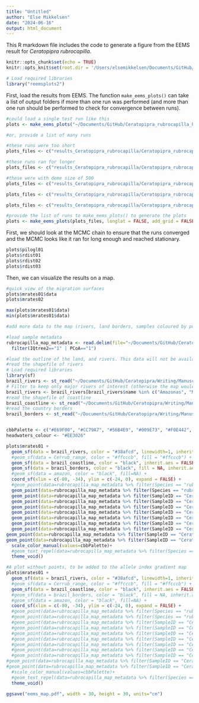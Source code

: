 ```yaml
---
title: "Untitled"
author: "Else Mikkelsen"
date: "2024-06-16"
output: html_document
---
```


This R markdown file includes the code to generate a figure from the EEMS result for *Ceratopipra rubrocapilla*. 

```r
knitr::opts_chunk$set(echo = TRUE)
knitr::opts_knit$set(root.dir = '/Users/elsemikkelsen/Documents/GitHub/Ceratopipra_rubrocapilla_Phylogeography/4_Demography/4.3_eems')

# Load required libraries
library("reemsplots2")

```

First, load the results from EEMS. The function `make_eems_plots()` can take a list of output folders if more than one run was performed (and more than one run should be performed to check for convergence between runs). 

```r
#could load a single test run like this
plots <- make_eems_plots("~/Documents/GitHub/Ceratopipra_rubrocapilla_Phylogeography/4_Demography/4.3_eems/results_Ceratopipra_rubrocapilla/Ceratopipra_rubrocapilla.GBSPipfilbwa.allsites.filtered.genicintergenic.forSVD.AC0.37_0.2_5_20.0.safe.100k200k.ITERATION", longlat = FALSE, add_grid = TRUE, add_demes = TRUE)

#or, provide a list of many runs

#these runs were too short
plots_files <- c("results_Ceratopipra_rubrocapilla/Ceratopipra_rubrocapilla.GBSPipfilbwa.allsites.filtered.genicintergenic.forSVD.AC0.37_0.2_5_20.0.safe.1000k2000k.m2.1", "results_Ceratopipra_rubrocapilla/Ceratopipra_rubrocapilla.GBSPipfilbwa.allsites.filtered.genicintergenic.forSVD.AC0.37_0.2_5_20.0.safe.1000k2000k.m2.2", "results_Ceratopipra_rubrocapilla/Ceratopipra_rubrocapilla.GBSPipfilbwa.allsites.filtered.genicintergenic.forSVD.AC0.37_0.2_5_20.0.safe.1000k2000k.m2.3", "results_Ceratopipra_rubrocapilla/Ceratopipra_rubrocapilla.GBSPipfilbwa.allsites.filtered.genicintergenic.forSVD.AC0.37_0.2_5_20.0.safe.1000k2000k.m2.4", "results_Ceratopipra_rubrocapilla/Ceratopipra_rubrocapilla.GBSPipfilbwa.allsites.filtered.genicintergenic.forSVD.AC0.37_0.2_5_20.0.safe.1000k2000k.m2.5", "results_Ceratopipra_rubrocapilla/Ceratopipra_rubrocapilla.GBSPipfilbwa.allsites.filtered.genicintergenic.forSVD.AC0.37_0.2_5_20.0.safe.1000k2000k.m2.6" ,"results_Ceratopipra_rubrocapilla/Ceratopipra_rubrocapilla.GBSPipfilbwa.allsites.filtered.genicintergenic.forSVD.AC0.37_0.2_5_20.0.safe.1000k2000k.m2.7", "results_Ceratopipra_rubrocapilla/Ceratopipra_rubrocapilla.GBSPipfilbwa.allsites.filtered.genicintergenic.forSVD.AC0.37_0.2_5_20.0.safe.1000k2000k.m2.8", "results_Ceratopipra_rubrocapilla/Ceratopipra_rubrocapilla.GBSPipfilbwa.allsites.filtered.genicintergenic.forSVD.AC0.37_0.2_5_20.0.safe.1000k2000k.m2.9", "results_Ceratopipra_rubrocapilla/Ceratopipra_rubrocapilla.GBSPipfilbwa.allsites.filtered.genicintergenic.forSVD.AC0.37_0.2_5_20.0.safe.1000k2000k.m2.10")

#these runs ran for longer
plots_files <- c("results_Ceratopipra_rubrocapilla/Ceratopipra_rubrocapilla.GBSPipfilbwa.allsites.filtered.genicintergenic.forSVD.AC0.37_0.2_5_20.0.safe.1000k2000k.m2.1.restarted", "results_Ceratopipra_rubrocapilla/Ceratopipra_rubrocapilla.GBSPipfilbwa.allsites.filtered.genicintergenic.forSVD.AC0.37_0.2_5_20.0.safe.1000k2000k.m2.2.restarted", "results_Ceratopipra_rubrocapilla/Ceratopipra_rubrocapilla.GBSPipfilbwa.allsites.filtered.genicintergenic.forSVD.AC0.37_0.2_5_20.0.safe.1000k2000k.m2.3.restarted", "results_Ceratopipra_rubrocapilla/Ceratopipra_rubrocapilla.GBSPipfilbwa.allsites.filtered.genicintergenic.forSVD.AC0.37_0.2_5_20.0.safe.1000k2000k.m2.4.restarted", "results_Ceratopipra_rubrocapilla/Ceratopipra_rubrocapilla.GBSPipfilbwa.allsites.filtered.genicintergenic.forSVD.AC0.37_0.2_5_20.0.safe.1000k2000k.m2.5.restarted", "results_Ceratopipra_rubrocapilla/Ceratopipra_rubrocapilla.GBSPipfilbwa.allsites.filtered.genicintergenic.forSVD.AC0.37_0.2_5_20.0.safe.1000k2000k.m2.6" ,"results_Ceratopipra_rubrocapilla/Ceratopipra_rubrocapilla.GBSPipfilbwa.allsites.filtered.genicintergenic.forSVD.AC0.37_0.2_5_20.0.safe.1000k2000k.m2.7.restarted", "results_Ceratopipra_rubrocapilla/Ceratopipra_rubrocapilla.GBSPipfilbwa.allsites.filtered.genicintergenic.forSVD.AC0.37_0.2_5_20.0.safe.1000k2000k.m2.8.restarted", "results_Ceratopipra_rubrocapilla/Ceratopipra_rubrocapilla.GBSPipfilbwa.allsites.filtered.genicintergenic.forSVD.AC0.37_0.2_5_20.0.safe.1000k2000k.m2.9.restarted", "results_Ceratopipra_rubrocapilla/Ceratopipra_rubrocapilla.GBSPipfilbwa.allsites.filtered.genicintergenic.forSVD.AC0.37_0.2_5_20.0.safe.1000k2000k.m2.10.restarted")

#these were with deme size of 500
plots_files <- c("results_Ceratopipra_rubrocapilla/Ceratopipra_rubrocapilla.GBSPipfilbwa.allsites.filtered.genicintergenic.forSVD.AC0.37_0.2_5_20.0.safe.wider.1m10m.250demes.1", "results_Ceratopipra_rubrocapilla/Ceratopipra_rubrocapilla.GBSPipfilbwa.allsites.filtered.genicintergenic.forSVD.AC0.37_0.2_5_20.0.safe.wider.1m10m.250demes.10", "results_Ceratopipra_rubrocapilla/Ceratopipra_rubrocapilla.GBSPipfilbwa.allsites.filtered.genicintergenic.forSVD.AC0.37_0.2_5_20.0.safe.wider.1m10m.250demes.11", "results_Ceratopipra_rubrocapilla/Ceratopipra_rubrocapilla.GBSPipfilbwa.allsites.filtered.genicintergenic.forSVD.AC0.37_0.2_5_20.0.safe.wider.1m10m.250demes.12", "results_Ceratopipra_rubrocapilla/Ceratopipra_rubrocapilla.GBSPipfilbwa.allsites.filtered.genicintergenic.forSVD.AC0.37_0.2_5_20.0.safe.wider.1m10m.250demes.13", "results_Ceratopipra_rubrocapilla/Ceratopipra_rubrocapilla.GBSPipfilbwa.allsites.filtered.genicintergenic.forSVD.AC0.37_0.2_5_20.0.safe.wider.1m10m.250demes.14", "results_Ceratopipra_rubrocapilla/Ceratopipra_rubrocapilla.GBSPipfilbwa.allsites.filtered.genicintergenic.forSVD.AC0.37_0.2_5_20.0.safe.wider.1m10m.250demes.15", "results_Ceratopipra_rubrocapilla/Ceratopipra_rubrocapilla.GBSPipfilbwa.allsites.filtered.genicintergenic.forSVD.AC0.37_0.2_5_20.0.safe.wider.1m10m.250demes.16", "results_Ceratopipra_rubrocapilla/Ceratopipra_rubrocapilla.GBSPipfilbwa.allsites.filtered.genicintergenic.forSVD.AC0.37_0.2_5_20.0.safe.wider.1m10m.250demes.17", "results_Ceratopipra_rubrocapilla/Ceratopipra_rubrocapilla.GBSPipfilbwa.allsites.filtered.genicintergenic.forSVD.AC0.37_0.2_5_20.0.safe.wider.1m10m.250demes.18", "results_Ceratopipra_rubrocapilla/Ceratopipra_rubrocapilla.GBSPipfilbwa.allsites.filtered.genicintergenic.forSVD.AC0.37_0.2_5_20.0.safe.wider.1m10m.250demes.19", "results_Ceratopipra_rubrocapilla/Ceratopipra_rubrocapilla.GBSPipfilbwa.allsites.filtered.genicintergenic.forSVD.AC0.37_0.2_5_20.0.safe.wider.1m10m.250demes.2", "results_Ceratopipra_rubrocapilla/Ceratopipra_rubrocapilla.GBSPipfilbwa.allsites.filtered.genicintergenic.forSVD.AC0.37_0.2_5_20.0.safe.wider.1m10m.250demes.20", "results_Ceratopipra_rubrocapilla/Ceratopipra_rubrocapilla.GBSPipfilbwa.allsites.filtered.genicintergenic.forSVD.AC0.37_0.2_5_20.0.safe.wider.1m10m.250demes.3", "results_Ceratopipra_rubrocapilla/Ceratopipra_rubrocapilla.GBSPipfilbwa.allsites.filtered.genicintergenic.forSVD.AC0.37_0.2_5_20.0.safe.wider.1m10m.250demes.4", "results_Ceratopipra_rubrocapilla/Ceratopipra_rubrocapilla.GBSPipfilbwa.allsites.filtered.genicintergenic.forSVD.AC0.37_0.2_5_20.0.safe.wider.1m10m.250demes.5", "results_Ceratopipra_rubrocapilla/Ceratopipra_rubrocapilla.GBSPipfilbwa.allsites.filtered.genicintergenic.forSVD.AC0.37_0.2_5_20.0.safe.wider.1m10m.250demes.6", "results_Ceratopipra_rubrocapilla/Ceratopipra_rubrocapilla.GBSPipfilbwa.allsites.filtered.genicintergenic.forSVD.AC0.37_0.2_5_20.0.safe.wider.1m10m.250demes.7", "results_Ceratopipra_rubrocapilla/Ceratopipra_rubrocapilla.GBSPipfilbwa.allsites.filtered.genicintergenic.forSVD.AC0.37_0.2_5_20.0.safe.wider.1m10m.250demes.8", "results_Ceratopipra_rubrocapilla/Ceratopipra_rubrocapilla.GBSPipfilbwa.allsites.filtered.genicintergenic.forSVD.AC0.37_0.2_5_20.0.safe.wider.1m10m.250demes.9")

plots_files <- c("results_Ceratopipra_rubrocapilla/Ceratopipra_rubrocapilla.GBSPipfilbwa.allsites.filtered.genicintergenic.forSVD.AC0.37_0.2_5_20.0.safe.wider.1m10m.500demes.1", "results_Ceratopipra_rubrocapilla/Ceratopipra_rubrocapilla.GBSPipfilbwa.allsites.filtered.genicintergenic.forSVD.AC0.37_0.2_5_20.0.safe.wider.1m10m.500demes.10", "results_Ceratopipra_rubrocapilla/Ceratopipra_rubrocapilla.GBSPipfilbwa.allsites.filtered.genicintergenic.forSVD.AC0.37_0.2_5_20.0.safe.wider.1m10m.500demes.11", "results_Ceratopipra_rubrocapilla/Ceratopipra_rubrocapilla.GBSPipfilbwa.allsites.filtered.genicintergenic.forSVD.AC0.37_0.2_5_20.0.safe.wider.1m10m.500demes.12", "results_Ceratopipra_rubrocapilla/Ceratopipra_rubrocapilla.GBSPipfilbwa.allsites.filtered.genicintergenic.forSVD.AC0.37_0.2_5_20.0.safe.wider.1m10m.500demes.13", "results_Ceratopipra_rubrocapilla/Ceratopipra_rubrocapilla.GBSPipfilbwa.allsites.filtered.genicintergenic.forSVD.AC0.37_0.2_5_20.0.safe.wider.1m10m.500demes.14", "results_Ceratopipra_rubrocapilla/Ceratopipra_rubrocapilla.GBSPipfilbwa.allsites.filtered.genicintergenic.forSVD.AC0.37_0.2_5_20.0.safe.wider.1m10m.500demes.15", "results_Ceratopipra_rubrocapilla/Ceratopipra_rubrocapilla.GBSPipfilbwa.allsites.filtered.genicintergenic.forSVD.AC0.37_0.2_5_20.0.safe.wider.1m10m.500demes.16", "results_Ceratopipra_rubrocapilla/Ceratopipra_rubrocapilla.GBSPipfilbwa.allsites.filtered.genicintergenic.forSVD.AC0.37_0.2_5_20.0.safe.wider.1m10m.500demes.17", "results_Ceratopipra_rubrocapilla/Ceratopipra_rubrocapilla.GBSPipfilbwa.allsites.filtered.genicintergenic.forSVD.AC0.37_0.2_5_20.0.safe.wider.1m10m.500demes.18", "results_Ceratopipra_rubrocapilla/Ceratopipra_rubrocapilla.GBSPipfilbwa.allsites.filtered.genicintergenic.forSVD.AC0.37_0.2_5_20.0.safe.wider.1m10m.500demes.19", "results_Ceratopipra_rubrocapilla/Ceratopipra_rubrocapilla.GBSPipfilbwa.allsites.filtered.genicintergenic.forSVD.AC0.37_0.2_5_20.0.safe.wider.1m10m.500demes.2", "results_Ceratopipra_rubrocapilla/Ceratopipra_rubrocapilla.GBSPipfilbwa.allsites.filtered.genicintergenic.forSVD.AC0.37_0.2_5_20.0.safe.wider.1m10m.500demes.20", "results_Ceratopipra_rubrocapilla/Ceratopipra_rubrocapilla.GBSPipfilbwa.allsites.filtered.genicintergenic.forSVD.AC0.37_0.2_5_20.0.safe.wider.1m10m.500demes.3", "results_Ceratopipra_rubrocapilla/Ceratopipra_rubrocapilla.GBSPipfilbwa.allsites.filtered.genicintergenic.forSVD.AC0.37_0.2_5_20.0.safe.wider.1m10m.500demes.4", "results_Ceratopipra_rubrocapilla/Ceratopipra_rubrocapilla.GBSPipfilbwa.allsites.filtered.genicintergenic.forSVD.AC0.37_0.2_5_20.0.safe.wider.1m10m.500demes.5", "results_Ceratopipra_rubrocapilla/Ceratopipra_rubrocapilla.GBSPipfilbwa.allsites.filtered.genicintergenic.forSVD.AC0.37_0.2_5_20.0.safe.wider.1m10m.500demes.6", "results_Ceratopipra_rubrocapilla/Ceratopipra_rubrocapilla.GBSPipfilbwa.allsites.filtered.genicintergenic.forSVD.AC0.37_0.2_5_20.0.safe.wider.1m10m.500demes.7", "results_Ceratopipra_rubrocapilla/Ceratopipra_rubrocapilla.GBSPipfilbwa.allsites.filtered.genicintergenic.forSVD.AC0.37_0.2_5_20.0.safe.wider.1m10m.500demes.8", "results_Ceratopipra_rubrocapilla/Ceratopipra_rubrocapilla.GBSPipfilbwa.allsites.filtered.genicintergenic.forSVD.AC0.37_0.2_5_20.0.safe.wider.1m10m.500demes.9")

plots_files <- c("results_Ceratopipra_rubrocapilla/Ceratopipra_rubrocapilla.GBSPipfilbwa.allsites.filtered.genicintergenic.forSVD.AC0.37_0.2_5_20.0.safe.wider.1m10m.500demes.rand.1", "results_Ceratopipra_rubrocapilla/Ceratopipra_rubrocapilla.GBSPipfilbwa.allsites.filtered.genicintergenic.forSVD.AC0.37_0.2_5_20.0.safe.wider.1m10m.500demes.rand.10", "results_Ceratopipra_rubrocapilla/Ceratopipra_rubrocapilla.GBSPipfilbwa.allsites.filtered.genicintergenic.forSVD.AC0.37_0.2_5_20.0.safe.wider.1m10m.500demes.rand.2",  "results_Ceratopipra_rubrocapilla/Ceratopipra_rubrocapilla.GBSPipfilbwa.allsites.filtered.genicintergenic.forSVD.AC0.37_0.2_5_20.0.safe.wider.1m10m.500demes.rand.3", "results_Ceratopipra_rubrocapilla/Ceratopipra_rubrocapilla.GBSPipfilbwa.allsites.filtered.genicintergenic.forSVD.AC0.37_0.2_5_20.0.safe.wider.1m10m.500demes.rand.4", "results_Ceratopipra_rubrocapilla/Ceratopipra_rubrocapilla.GBSPipfilbwa.allsites.filtered.genicintergenic.forSVD.AC0.37_0.2_5_20.0.safe.wider.1m10m.500demes.rand.5", "results_Ceratopipra_rubrocapilla/Ceratopipra_rubrocapilla.GBSPipfilbwa.allsites.filtered.genicintergenic.forSVD.AC0.37_0.2_5_20.0.safe.wider.1m10m.500demes.rand.6", "results_Ceratopipra_rubrocapilla/Ceratopipra_rubrocapilla.GBSPipfilbwa.allsites.filtered.genicintergenic.forSVD.AC0.37_0.2_5_20.0.safe.wider.1m10m.500demes.rand.7", "results_Ceratopipra_rubrocapilla/Ceratopipra_rubrocapilla.GBSPipfilbwa.allsites.filtered.genicintergenic.forSVD.AC0.37_0.2_5_20.0.safe.wider.1m10m.500demes.rand.8", "results_Ceratopipra_rubrocapilla/Ceratopipra_rubrocapilla.GBSPipfilbwa.allsites.filtered.genicintergenic.forSVD.AC0.37_0.2_5_20.0.safe.wider.1m10m.500demes.rand.9")

#provide the list of runs to make_eems_plots() to generate the plots
plots <- make_eems_plots(plots_files, longlat = FALSE, add_grid = FALSE, add_demes = FALSE, add_outline=F, m_colscale = c(-1.5, 1.5))

```
First, we should look at the MCMC chain to ensure that the runs converged and the MCMC looks like it ran for long enough and reached stationary.
```r
plots$pilogl01
plots$rdist01
plots$rdist02
plots$rdist03

```
Then, we can visualize the results on a map.
```r
#quick view of the migration surfaces
plots$mrates01$data
plots$mrates02

max(plots$mrates01$data)
min(plots$mrates01$data)

#add more data to the map (rivers, land borders, samples coloured by population)

#load sample metadata
rubrocapilla_map_metadata <- read.delim(file="~/Documents/GitHub/Ceratopipra_rubrocapilla_Phylogeography/3_Structure/3.1aa_PCA/Ceratopipra_rubrocapilla_extendedmetadata.txt", sep="\t", header=TRUE) %>%
  filter(IQtree2=="1" | PCoA=="1")

#load the outline of the land, and rivers. This data will not be available in the repository because I do not have permissions to redistribute the raw data.
#read the shapefile of rivers
# Load required libraries
library(sf)
brazil_rivers <- st_read("~/Documents/GitHub/Ceratopipra/Writing/Manuscript_drafts/Figures/Figure1.1_map/brazil_rivers_shapefile/ne_10m_rivers_lake_centerlines.shp")
# Filter to keep only major rivers of interest (otherwise the map would be too messy and hard to read with all the small rivers plotted)
brazil_rivers <- brazil_rivers[brazil_rivers$name %in% c("Amazonas", "Madeira", "Tapajós", "Xingu", "Tocantins", "Rio Negro", "Teles Pires", "Juruena", "Jamanxim", "Arapiuns", "Crepori", "Cupari", "Purus", "Baía de Marajó", "São Francisco", "Araguaia", "Madre de Dios", "Marañón", "Branco", "Orinoco", "Purús", "Ucayali", "Japurá", "Caquetá", "Huallaga"), ] #"Braco Menor", "Mamoré", "Juruá", "Jari", "Putumayo", 
#read the shapefile of coastline
brazil_coastline <- st_read("~/Documents/GitHub/Ceratopipra/Writing/Manuscript_drafts/Figures/Figure1.1_map/brazil_coastline_shapefile/ne_10m_coastline.shp")
#read the country borders
brazil_borders <- st_read("~/Documents/GitHub/Ceratopipra/Writing/Manuscript_drafts/Figures/Figure1.1_map/brazil_borders_shapefile/ne_10m_admin_0_countries.shp")


cbbPalette <- c("#E69F00", "#CC79A7", "#56B4E9", "#009E73", "#F0E442", "#0072B2", "#E69F00", "#D55E00", "#CC79A7", "#56B4E9", "#009E73", "#F0E442", "#0072B2", "#E69F00")
headwaters_colour <- "#EE3026"

plots$mrates01 +
  geom_sf(data = brazil_rivers, color = "#38afcd", linewidth=1, inherit.aes = FALSE) +
  #geom_sf(data = Cerrub_range, color = "#ffcccb", fill = "#ffcccb") +
  geom_sf(data = brazil_coastline, color = "black", inherit.aes = FALSE) +
  geom_sf(data = brazil_borders, color = "black", fill = NA, inherit.aes = FALSE) +
  #geom_sf(data = amazon, color = "black", fill=NA) +
  coord_sf(xlim = c(-80, -34), ylim = c(-24, 0), expand = FALSE) +
  #geom_point(data=rubrocapilla_map_metadata %>% filter(Species == "rubrocapilla"), aes(x=Longitude, y=Latitude), color="black", size=1)+
  geom_point(data=rubrocapilla_map_metadata %>% filter(Species == "rubrocapilla"), aes(x=Longitude, y=Latitude, color=Population), size=4)+
  geom_point(data=rubrocapilla_map_metadata %>% filter(SampleID == "Ceratopipra_rubrocapilla_OP100"),stroke=2, size=4, colour=headwaters_colour, aes(x=Longitude, y=Latitude))+
  geom_point(data=rubrocapilla_map_metadata %>% filter(SampleID == "Ceratopipra_rubrocapilla_AMZ551"), stroke=2, size=4, colour=headwaters_colour, aes(x=Longitude, y=Latitude))+
  geom_point(data=rubrocapilla_map_metadata %>% filter(SampleID == "Ceratopipra_rubrocapilla_AMZ610"), stroke=2, size=4, colour=headwaters_colour, aes(x=Longitude, y=Latitude))+
  geom_point(data=rubrocapilla_map_metadata %>% filter(SampleID == "Ceratopipra_rubrocapilla_PPS221"), stroke=2, size=4, colour=headwaters_colour, aes(x=Longitude, y=Latitude))+
  geom_point(data=rubrocapilla_map_metadata %>% filter(SampleID == "Ceratopipra_rubrocapilla_PPS352"), stroke=2, size=4, colour=headwaters_colour, aes(x=Longitude, y=Latitude))+
  geom_point(data=rubrocapilla_map_metadata %>% filter(SampleID == "Ceratopipra_rubrocapilla_PPS041"), stroke=2, size=4, colour=headwaters_colour, aes(x=Longitude, y=Latitude))+
  geom_point(data=rubrocapilla_map_metadata %>% filter(SampleID == "Ceratopipra_rubrocapilla_MT087"), stroke=2, size=4, colour=headwaters_colour, aes(x=Longitude, y=Latitude))+
geom_point(data=rubrocapilla_map_metadata %>% filter(SampleID == "Ceratopipra_rubrocapilla_MT123"), stroke=2, size=4, colour=headwaters_colour, aes(x=Longitude, y=Latitude))+
geom_point(data=rubrocapilla_map_metadata %>% filter(SampleID == "Ceratopipra_rubrocapilla_MT123" | SampleID == "Ceratopipra_rubrocapilla_PPS041"| SampleID == "Ceratopipra_rubrocapilla_PPS352" | SampleID == "Ceratopipra_rubrocapilla_PPS221"| SampleID == "Ceratopipra_rubrocapilla_AMZ610"| SampleID == "Ceratopipra_rubrocapilla_OP100"), aes(x=Longitude, y=Latitude, color=Population), size=4)+
  scale_color_manual(values=cbbPalette)+
  #geom_text_repel(data=rubrocapilla_map_metadata %>% filter(Species == "rubrocapilla"), aes(x=Longitude, y=Latitude, label=Code), size=2, max.overlaps=50) +#The part with geom_text_repel adds easy-readable labels. 
  theme_void()

#A plot without points, to be added to the allele index gradient map
plots$mrates01 +
  geom_sf(data = brazil_rivers, color = "#38afcd", linewidth=1, inherit.aes = FALSE) +
  #geom_sf(data = Cerrub_range, color = "#ffcccb", fill = "#ffcccb") +
  geom_sf(data = brazil_coastline, color = "black", inherit.aes = FALSE) +
  #geom_sf(data = brazil_borders, color = "black", fill = NA, inherit.aes = FALSE) +
  #geom_sf(data = amazon, color = "black", fill=NA) +
  coord_sf(xlim = c(-80, -34), ylim = c(-24, 0), expand = FALSE) +
  #geom_point(data=rubrocapilla_map_metadata %>% filter(Species == "rubrocapilla"), aes(x=Longitude, y=Latitude), color="black", size=1)+
  #geom_point(data=rubrocapilla_map_metadata %>% filter(Species == "rubrocapilla"), aes(x=Longitude, y=Latitude, color=Population), size=4)+
  #geom_point(data=rubrocapilla_map_metadata %>% filter(SampleID == "Ceratopipra_rubrocapilla_OP100"),stroke=2, size=4, colour=headwaters_colour, aes(x=Longitude, y=Latitude))+
  #geom_point(data=rubrocapilla_map_metadata %>% filter(SampleID == "Ceratopipra_rubrocapilla_AMZ551"), stroke=2, size=4, colour=headwaters_colour, aes(x=Longitude, y=Latitude))+
  #geom_point(data=rubrocapilla_map_metadata %>% filter(SampleID == "Ceratopipra_rubrocapilla_AMZ610"), stroke=2, size=4, colour=headwaters_colour, aes(x=Longitude, y=Latitude))+
  #geom_point(data=rubrocapilla_map_metadata %>% filter(SampleID == "Ceratopipra_rubrocapilla_PPS221"), stroke=2, size=4, colour=headwaters_colour, aes(x=Longitude, y=Latitude))+
  #geom_point(data=rubrocapilla_map_metadata %>% filter(SampleID == "Ceratopipra_rubrocapilla_PPS352"), stroke=2, size=4, colour=headwaters_colour, aes(x=Longitude, y=Latitude))+
  #geom_point(data=rubrocapilla_map_metadata %>% filter(SampleID == "Ceratopipra_rubrocapilla_PPS041"), stroke=2, size=4, colour=headwaters_colour, aes(x=Longitude, y=Latitude))+
  #geom_point(data=rubrocapilla_map_metadata %>% filter(SampleID == "Ceratopipra_rubrocapilla_MT087"), stroke=2, size=4, colour=headwaters_colour, aes(x=Longitude, y=Latitude))+
#geom_point(data=rubrocapilla_map_metadata %>% filter(SampleID == "Ceratopipra_rubrocapilla_MT123"), stroke=2, size=4, colour=headwaters_colour, aes(x=Longitude, y=Latitude))+
#geom_point(data=rubrocapilla_map_metadata %>% filter(SampleID == "Ceratopipra_rubrocapilla_MT123" | SampleID == "Ceratopipra_rubrocapilla_PPS041"| SampleID == "Ceratopipra_rubrocapilla_PPS352" | SampleID == "Ceratopipra_rubrocapilla_PPS221"| SampleID == "Ceratopipra_rubrocapilla_AMZ610"| SampleID == "Ceratopipra_rubrocapilla_OP100"), aes(x=Longitude, y=Latitude, color=Population), size=4)+
  #scale_color_manual(values=cbbPalette)+
  #geom_text_repel(data=rubrocapilla_map_metadata %>% filter(Species == "rubrocapilla"), aes(x=Longitude, y=Latitude, label=Code), size=2, max.overlaps=50) +#The part with geom_text_repel adds easy-readable labels. 
  theme_void()

ggsave("eems_map.pdf", width = 30, height = 30, units="cm")

```
